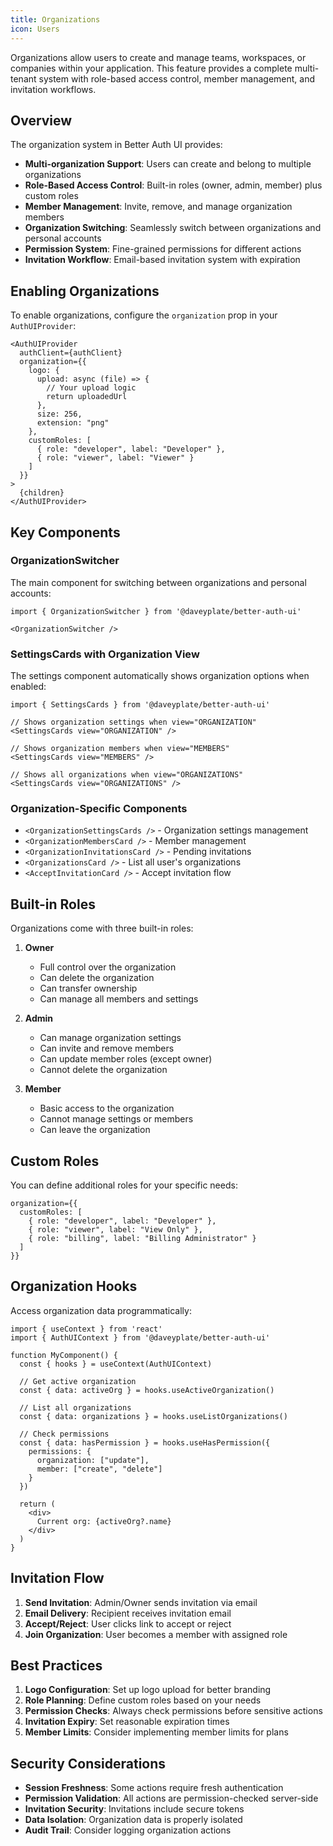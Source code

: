```yaml
---
title: Organizations
icon: Users
---
```


Organizations allow users to create and manage teams, workspaces, or companies within your application. This feature provides a complete multi-tenant system with role-based access control, member management, and invitation workflows.

## Overview

The organization system in Better Auth UI provides:

- **Multi-organization Support**: Users can create and belong to multiple organizations
- **Role-Based Access Control**: Built-in roles (owner, admin, member) plus custom roles
- **Member Management**: Invite, remove, and manage organization members
- **Organization Switching**: Seamlessly switch between organizations and personal accounts
- **Permission System**: Fine-grained permissions for different actions
- **Invitation Workflow**: Email-based invitation system with expiration

## Enabling Organizations

To enable organizations, configure the `organization` prop in your `AuthUIProvider`:

```tsx title="providers.tsx"
<AuthUIProvider
  authClient={authClient}
  organization={{
    logo: {
      upload: async (file) => {
        // Your upload logic
        return uploadedUrl
      },
      size: 256,
      extension: "png"
    },
    customRoles: [
      { role: "developer", label: "Developer" },
      { role: "viewer", label: "Viewer" }
    ]
  }}
>
  {children}
</AuthUIProvider>
```

## Key Components

### OrganizationSwitcher
The main component for switching between organizations and personal accounts:

```tsx
import { OrganizationSwitcher } from '@daveyplate/better-auth-ui'

<OrganizationSwitcher />
```

### SettingsCards with Organization View
The settings component automatically shows organization options when enabled:

```tsx
import { SettingsCards } from '@daveyplate/better-auth-ui'

// Shows organization settings when view="ORGANIZATION"
<SettingsCards view="ORGANIZATION" />

// Shows organization members when view="MEMBERS"
<SettingsCards view="MEMBERS" />

// Shows all organizations when view="ORGANIZATIONS"
<SettingsCards view="ORGANIZATIONS" />
```

### Organization-Specific Components

- `<OrganizationSettingsCards />` - Organization settings management
- `<OrganizationMembersCard />` - Member management
- `<OrganizationInvitationsCard />` - Pending invitations
- `<OrganizationsCard />` - List all user's organizations
- `<AcceptInvitationCard />` - Accept invitation flow

## Built-in Roles

Organizations come with three built-in roles:

1. **Owner**
   - Full control over the organization
   - Can delete the organization
   - Can transfer ownership
   - Can manage all members and settings

2. **Admin**
   - Can manage organization settings
   - Can invite and remove members
   - Can update member roles (except owner)
   - Cannot delete the organization

3. **Member**
   - Basic access to the organization
   - Cannot manage settings or members
   - Can leave the organization

## Custom Roles

You can define additional roles for your specific needs:

```tsx
organization={{
  customRoles: [
    { role: "developer", label: "Developer" },
    { role: "viewer", label: "View Only" },
    { role: "billing", label: "Billing Administrator" }
  ]
}}
```

## Organization Hooks

Access organization data programmatically:

```tsx
import { useContext } from 'react'
import { AuthUIContext } from '@daveyplate/better-auth-ui'

function MyComponent() {
  const { hooks } = useContext(AuthUIContext)
  
  // Get active organization
  const { data: activeOrg } = hooks.useActiveOrganization()
  
  // List all organizations
  const { data: organizations } = hooks.useListOrganizations()
  
  // Check permissions
  const { data: hasPermission } = hooks.useHasPermission({
    permissions: {
      organization: ["update"],
      member: ["create", "delete"]
    }
  })
  
  return (
    <div>
      Current org: {activeOrg?.name}
    </div>
  )
}
```

## Invitation Flow

1. **Send Invitation**: Admin/Owner sends invitation via email
2. **Email Delivery**: Recipient receives invitation email
3. **Accept/Reject**: User clicks link to accept or reject
4. **Join Organization**: User becomes a member with assigned role

## Best Practices

1. **Logo Configuration**: Set up logo upload for better branding
2. **Role Planning**: Define custom roles based on your needs
3. **Permission Checks**: Always check permissions before sensitive actions
4. **Invitation Expiry**: Set reasonable expiration times
5. **Member Limits**: Consider implementing member limits for plans

## Security Considerations

- **Session Freshness**: Some actions require fresh authentication
- **Permission Validation**: All actions are permission-checked server-side
- **Invitation Security**: Invitations include secure tokens
- **Data Isolation**: Organization data is properly isolated
- **Audit Trail**: Consider logging organization actions 